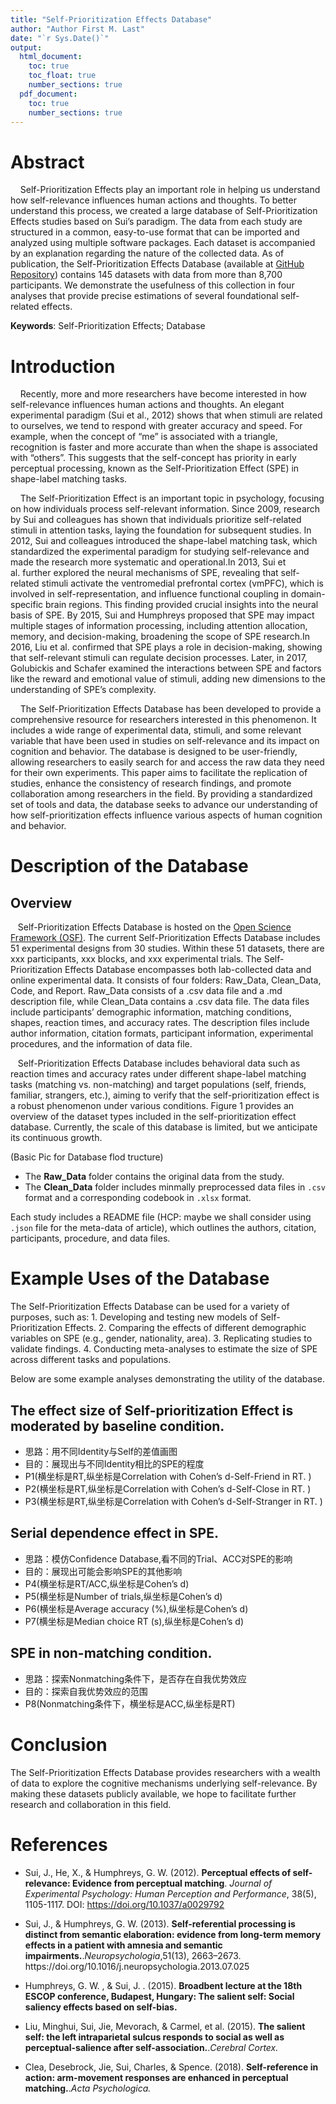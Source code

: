 ```yaml
---
title: "Self-Prioritization Effects Database"
author: "Author First M. Last"
date: "`r Sys.Date()`"
output: 
  html_document:
    toc: true
    toc_float: true
    number_sections: true
  pdf_document:
    toc: true
    number_sections: true
---
```


# Abstract

\ \ \ \ Self-Prioritization Effects play an important role in helping us understand how self-relevance influences human actions and thoughts. To better understand this process, we created a large database of Self-Prioritization Effects studies based on Sui's paradigm. The data from each study are structured in a common, easy-to-use format that can be imported and analyzed using multiple software packages. Each dataset is accompanied by an explanation regarding the nature of the collected data. As of publication, the Self-Prioritization Effects Database (available at [GitHub Repository](https://github.com/Chuan-Peng-Lab/SPE_Database)) contains 145 datasets with data from more than 8,700 participants. We demonstrate the usefulness of this collection in four analyses that provide precise estimations of several foundational self-related effects.

**Keywords**: Self-Prioritization Effects; Database

# Introduction

\ \ \ \ Recently, more and more researchers have become interested in how self-relevance influences human actions and thoughts. An elegant experimental paradigm (Sui et al., 2012) shows that when stimuli are related to ourselves, we tend to respond with greater accuracy and speed. For example, when the concept of "me" is associated with a triangle, recognition is faster and more accurate than when the shape is associated with "others". This suggests that the self-concept has priority in early perceptual processing, known as the Self-Prioritization Effect (SPE) in shape-label matching tasks.

\ \ \ \ The Self-Prioritization Effect is an important topic in psychology, focusing on how individuals process self-relevant information. Since 2009, research by Sui and colleagues has shown that individuals prioritize self-related stimuli in attention tasks, laying the foundation for subsequent studies. In 2012, Sui and colleagues introduced the shape-label matching task, which standardized the experimental paradigm for studying self-relevance and made the research more systematic and operational.In 2013, Sui et al. further explored the neural mechanisms of SPE, revealing that self-related stimuli activate the ventromedial prefrontal cortex (vmPFC), which is involved in self-representation, and influence functional coupling in domain-specific brain regions. This finding provided crucial insights into the neural basis of SPE. By 2015, Sui and Humphreys proposed that SPE may impact multiple stages of information processing, including attention allocation, memory, and decision-making, broadening the scope of SPE research.In 2016, Liu et al. confirmed that SPE plays a role in decision-making, showing that self-relevant stimuli can regulate decision processes. Later, in 2017, Golubickis and Schafer examined the interactions between SPE and factors like the reward and emotional value of stimuli, adding new dimensions to the understanding of SPE's complexity.

\ \ \ \ The Self-Prioritization Effects Database has been developed to provide a comprehensive resource for researchers interested in this phenomenon. It includes a wide range of experimental data, stimuli, and some relevant variable that have been used in studies on self-relevance and its impact on cognition and behavior. The database is designed to be user-friendly, allowing researchers to easily search for and access the raw data they need for their own experiments. This  paper aims to facilitate the replication of studies, enhance the consistency of research findings, and promote collaboration among researchers in the field. By providing a standardized set of tools and data, the database seeks to advance our understanding of how self-prioritization effects influence various aspects of human cognition and behavior.


# Description of the Database

## Overview
\ \ \ \The Self-Prioritization Effects Database is hosted on the [Open Science Framework (OSF)](https://osf.io/s46pr/). The current Self-Prioritization Effects Database includes 51 experimental designs from 30 studies. Within these 51 datasets, there are xxx participants, xxx blocks, and xxx experimental trials. The Self-Prioritization Effects Database encompasses both lab-collected data and online experimental data. It consists of four folders: Raw_Data, Clean_Data, Code, and Report. Raw_Data consists of a .csv data file and a .md description file, while Clean_Data contains a .csv data file. The data files include participants' demographic information, matching conditions, shapes, reaction times, and accuracy rates. The description files include author information, citation formats, participant information, experimental procedures, and the information of data file.

\ \ \ \The Self-Prioritization Effects Database includes behavioral data such as reaction times and accuracy rates under different shape-label matching tasks (matching vs. non-matching) and target populations (self, friends, familiar, strangers, etc.), aiming to verify that the self-prioritization effect is a robust phenomenon under various conditions. Figure 1 provides an overview of the dataset types included in the self-prioritization effect database. Currently, the scale of this database is limited, but we anticipate its continuous growth.

(Basic Pic for Database flod tructure)

-   The **Raw_Data** folder contains the original data from the study.
-   The **Clean_Data** folder includes minmally preprocessed data files in `.csv` format and a corresponding codebook in `.xlsx` format.

Each study includes a README file (HCP: maybe we shall consider using `.json` file for the meta-data of article), which outlines the authors, citation, participants, procedure, and data files.

# Example Uses of the Database

The Self-Prioritization Effects Database can be used for a variety of purposes, such as: 1. Developing and testing new models of Self-Prioritization Effects. 2. Comparing the effects of different demographic variables on SPE (e.g., gender, nationality, area). 3. Replicating studies to validate findings. 4. Conducting meta-analyses to estimate the size of SPE across different tasks and populations.

Below are some example analyses demonstrating the utility of the database.

## The effect size of Self-prioritization Effect is moderated by baseline condition.
- 思路：用不同Identity与Self的差值画图
- 目的：展现出与不同Identity相比的SPE的程度
- P1(横坐标是RT,纵坐标是Correlation with Cohen's d-Self-Friend in RT. )
- P2(横坐标是RT,纵坐标是Correlation with Cohen's d-Self-Close in RT. )
- P3(横坐标是RT,纵坐标是Correlation with Cohen's d-Self-Stranger in RT. )
  
## Serial dependence effect in SPE.

- 思路：模仿Confidence Database,看不同的Trial、ACC对SPE的影响
- 目的：展现出可能会影响SPE的其他影响
- P4(横坐标是RT/ACC,纵坐标是Cohen's d)
- P5(横坐标是Number of trials,纵坐标是Cohen's d)
- P6(横坐标是Average accuracy (%),纵坐标是Cohen's d)
- P7(横坐标是Median choice RT (s),纵坐标是Cohen's d)

## SPE in non-matching condition.
- 思路：探索Nonmatching条件下，是否存在自我优势效应
- 目的：探索自我优势效应的范围
- P8(Nonmatching条件下，横坐标是ACC,纵坐标是RT)


# Conclusion

The Self-Prioritization Effects Database provides researchers with a wealth of data to explore the cognitive mechanisms underlying self-relevance. By making these datasets publicly available, we hope to facilitate further research and collaboration in this field.

# References

-   Sui, J., He, X., & Humphreys, G. W. (2012). **Perceptual effects of self-relevance: Evidence from perceptual matching**. *Journal of Experimental Psychology: Human Perception and Performance*, 38(5), 1105-1117. DOI: <https://doi.org/10.1037/a0029792>

-   Sui, J., & Humphreys, G. W. (2013). **Self-referential processing is distinct from semantic elaboration: evidence from long-term memory effects in a patient with amnesia and semantic impairments.**.*Neuropsychologia*,51(13), 2663–2673. https://doi.org/10.1016/j.neuropsychologia.2013.07.025
-   Humphreys, G. W. , &  Sui, J. . (2015). **Broadbent lecture at the 18th ESCOP conference, Budapest, Hungary: The salient self: Social saliency effects based on self-bias.**
-   Liu, Minghui, Sui, Jie, Mevorach, & Carmel, et al. (2015). **The salient self: the left intraparietal sulcus responds to social as well as perceptual-salience after self-association.**.*Cerebral Cortex.*
-   Clea, Desebrock, Jie, Sui, Charles, & Spence. (2018). **Self-reference in action: arm-movement responses are enhanced in perceptual matching.**.*Acta Psychologica.*